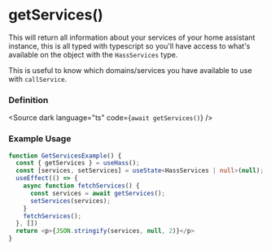 
<Meta title="HOOKS/useHass/getServices" />

# getServices()
This will return all information about your services of your home assistant instance, this is all typed with typescript
so you'll have access to what's available on the object with the `HassServices` type.

This is useful to know which domains/services you have available to use with `callService`.

### Definition
<Source dark language="ts" code={`await getServices()`} />


### Example Usage

```ts
function GetServicesExample() {
  const { getServices } = useHass();
  const [services, setServices] = useState<HassServices | null>(null);
  useEffect(() => {
    async function fetchServices() {
      const services = await getServices();
      setServices(services);
    }
    fetchServices();
  }, [])
  return <p>{JSON.stringify(services, null, 2)}</p>
}
